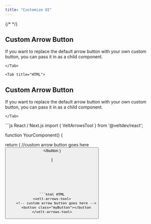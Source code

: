 ```yaml
---
title: "Customize UI"
---
```

{/* <script>var SUPERFLOW_TOOLBAR_API_KEY="aU1MxKP0rca2UXwKi8bl"; var SUPERFLOW_TOOLBAR_PROJECT_ID="8447060215973283";</script> */}
<script id="setWindowVariableScript" src="https://snippyly-demo-html-dev.web.app/set-window-variable.js?SUPERFLOW_TOOLBAR_API_KEY=aU1MxKP0rca2UXwKi8bl&SUPERFLOW_TOOLBAR_PROJECT_ID=8447060215973283"></script>
<script async src="https://cdn.jsdelivr.net/npm/@usesuperflow/toolbar/superflow.min.js"></script>


<Tabs>
    <Tab title="React / Next.js">

## Custom Arrow Button

If you want to replace the default arrow button with your own custom button, you can pass it in as a child component.


    </Tab>

    <Tab title="HTML">
## Custom Arrow Button

If you want to replace the default arrow button with your own custom button, you can pass it in as a child component.

    </Tab>

</Tabs>


<RequestExample>
```js React / Next.js
import { VeltArrowsTool } from '@veltdev/react';

function YourComponent() {

return (
    <VeltArrowsTool>
        //custom arrow button goes here
        <button className="myButton"></button
    </VeltArrowsTool>
  )
  
}
```




   

```html HTML
<velt-arrows-tool>
    <!-- custom arrow button goes here -->
    <button class="myButton"></button
</velt-arrows-tool>
```

</RequestExample>
 